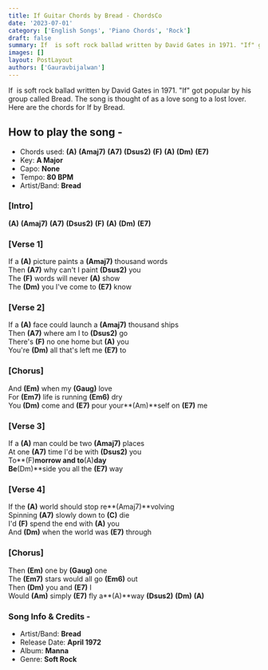 ```yaml
---
title: If Guitar Chords by Bread - ChordsCo
date: '2023-07-01'
category: ['English Songs', 'Piano Chords', 'Rock']
draft: false
summary: If  is soft rock ballad written by David Gates in 1971. "If" got popular by his group called Bread. The song is thought of as a love song to a lost lover. Here are the chords for If by Bread.
images: []
layout: PostLayout
authors: ['Gauravbijalwan']
---
```


If  is soft rock ballad written by David Gates in 1971. "If" got popular by his group called Bread. The song is thought of as a love song to a lost lover. Here are the chords for If by Bread.

## How to play the song -

- Chords used: **(A)** **(Amaj7)** **(A7)** **(Dsus2)** **(F)** **(A)** **(Dm)** **(E7)**
- Key: **A Major**
- Capo: **None**
- Tempo: **80 BPM**
- Artist/Band: **Bread**

### \[Intro\]

**(A)** **(Amaj7)** **(A7)** **(Dsus2)** **(F)** **(A)** **(Dm)** **(E7)**

### \[Verse 1\]

If a **(A)** picture paints a **(Amaj7)** thousand words\
Then **(A7)** why can't I paint **(Dsus2)** you\
The **(F)** words will never **(A)** show\
The **(Dm)** you I've come to **(E7)** know

### \[Verse 2\]

If a **(A)** face could launch a **(Amaj7)** thousand ships\
Then **(A7)** where am I to **(Dsus2)** go\
There's **(F)** no one home but **(A)** you\
You're **(Dm)** all that's left me **(E7)** to

### \[Chorus\]

And **(Em)** when my **(Gaug)** love\
For **(Em7)** life is running **(Em6)** dry\
You **(Dm)** come and **(E7)** pour your**(Am)**self on **(E7)** me

### \[Verse 3\]

If a **(A)** man could be two **(Amaj7)** places\
At one **(A7)** time I'd be with **(Dsus2)** you\
To**(F)**morrow and to**(A)**day\
Be**(Dm)**side you all the **(E7)** way

### \[Verse 4\]

If the **(A)** world should stop re**(Amaj7)**volving\
Spinning **(A7)** slowly down to **(C)** die\
I'd **(F)** spend the end with **(A)** you\
And **(Dm)** when the world was **(E7)** through

### \[Chorus\]

Then **(Em)** one by **(Gaug)** one\
The **(Em7)** stars would all go **(Em6)** out\
Then **(Dm)** you and **(E7)** I\
Would **(Am)** simply **(E7)** fly a**(A)**way **(Dsus2)** **(Dm)** **(A)**

### Song Info & Credits -

- Artist/Band: **Bread**
- Release Date: **April 1972**
- Album: **Manna**
- Genre: **Soft Rock**
